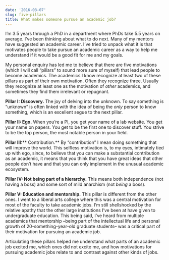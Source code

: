 ```yaml
---
date: '2016-03-07'
slug: five-pillars
title: What makes someone pursue an academic job?
---
```


I'm 3.5 years through a PhD in a department where PhDs take 5.5 years on average. I've been thinking about what to do next. Many of my mentors have suggested an academic career. I've tried to unpack what it is that motivates people to take pursue an academic career as a way to help me understand if it would be a good fit for me and my goals.

My personal enquiry has led me to believe that there are five motivations (which I will call "pillars" to sound more sure of myself) that lead people to become academics. The academics I know recognize at least two of these pillars as part of their own motivation. Often they recognize three. Usually they recognize at least one as the motivation of _other_ academics, and sometimes they find them irrelevant or repugnant.

**Pillar I: Discovery.** The joy of delving into the unknown. To say something is "unknown" is often linked with the idea of being the _only_ person to know something, which is an excellent segue to the next pillar.

**Pillar II: Ego.** When you're a PI, you get your name of a lab website. You get your name on papers. You get to be the first one to discover stuff. You strive to be the top person, the most notable person in your field.

**Pillar III:**** Contribution.** By "contribution" I mean doing something that will improve the world. This selfless motivation is, to my eyes, intimately tied up with ego, since, to believe that you can make a substantial contribution as an academic, it means that you think that you have great ideas that other people don't have and that you can only implement in the unusual academic ecosystem.

**Pillar IV: Not being part of a hierarchy.** This means both independence (not having a boss) and some sort of mild anarchism (not _being_ a boss).

**Pillar V: Education and mentorship.** This pillar is different from the other ones. I went to a liberal arts college where this was a central motivation for most of the faculty to take academic jobs. I'm still shellshocked by the relative apathy that the other large institutions I've been at have given to undergraduate education. This being said, I've heard from multiple academics that mentorship –being part of the intellectual life and personal growth of 20-something-year-old graduate students– was a critical part of their motivation for pursuing an academic job.

Articulating these pillars helped me understand what parts of an academic job excited me, which ones did not excite me, and how motivations for pursuing academic jobs relate to and contrast against other kinds of jobs.